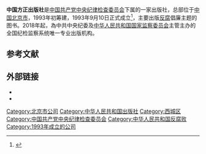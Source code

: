 {{Infobox company
| company_name = 中国方正出版社
| company_name_en = 
| company_logo = 
| predecessor = 
| parent = [[中国共产党中央纪律检查委员会|中国共产党中央纪律检查委员会]]
| foundation = {{CHN}}[[北京市|北京市]]（1993年9月10日）
| defunct = 
| location = [[北京市|北京市]][[西城区|西城区]][[广安门南街|广安门南街]]甲2号
| zip_code = 100052
| homepage = {{official URL}}
}}
'''中国方正出版社'''是[[中国共产党中央纪律检查委员会|中国共产党中央纪律检查委员会]]下属的一家出版社，总部位于[[中国|中国]][[北京市|北京市]]，1993年初筹建，1993年9月10日正式成立<ref>{{cite book|editor=[[中华人民共和国监察部|中华人民共和国监察部]]|title=中国监察年鉴 1992-1997|date=2007-10|publisher=中国方正出版社|location=北京|isbn=7-80216-255-6|pages=1553}}</ref>，主要出版[[反腐|反腐]]倡廉主题的图书。2018年起，為中共中央纪委及[[中华人民共和国国家监察委员会|中华人民共和国国家监察委员会]]主管主办的全国纪检监察系统唯一专业出版机构。

== 参考文献 ==
{{Reflist}}

== 外部链接 ==
* {{official}}
* {{sinaweibo}}

{{Company-stub}}

[[Category:北京市公司|Category:北京市公司]]
[[Category:中华人民共和国出版社|Category:中华人民共和国出版社]]
[[Category:西城区|Category:西城区]]
[[Category:中国共产党中央纪律检查委员会|Category:中国共产党中央纪律检查委员会]]
[[Category:中华人民共和国反腐败|Category:中华人民共和国反腐败]]
[[Category:1993年成立的公司|Category:1993年成立的公司]]
